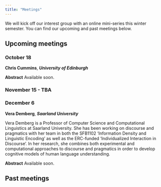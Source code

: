 ```yaml
---
title: "Meetings"
---
```


We will kick off our interest group with an online mini-series this winter semester. You can find our upcoming and past meetings below.

## Upcoming meetings

### October 18
**Chris Cummins**, ***University of Edinburgh***

**Abstract**
Available soon.

### November 15 - TBA

### December 6
**Vera Demberg**, ***Saarland University***

Vera Demberg is a Professor of Computer Science and Computational Linguistics at Saarland University.
She has been working on discourse and pragmatics with her team in both the SFB1102 'Information Density and Linguistic Encoding' as well as the ERC-funded 'Individualized Interaction in Discourse'.
In her research, she combines both experimental and computational approaches to discourse and pragmatics in order to develop cognitive models of human language understanding.

**Abstract**
Available soon.

## Past meetings


